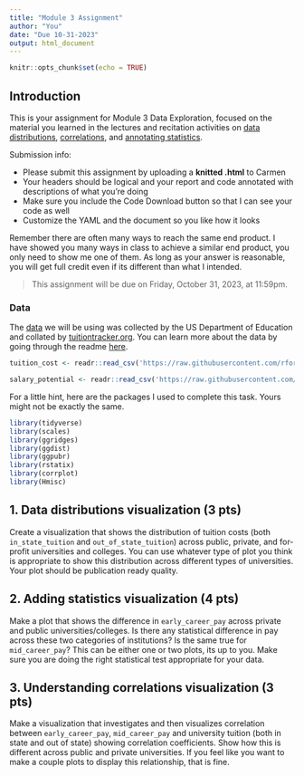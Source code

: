 ```yaml
---
title: "Module 3 Assignment"
author: "You"
date: "Due 10-31-2023"
output: html_document
---
```


```r
knitr::opts_chunk$set(echo = TRUE)
```

## Introduction
This is your assignment for Module 3 Data Exploration, focused on the material you learned in the lectures and recitation activities on [data distributions](3_06_distributions/06_distributions.html), [correlations](3_07_correlations/07_correlations.html), and [annotating statistics](3_08_add_stats/08_add_stats.html). 

Submission info:

- Please submit this assignment by uploading a **knitted .html** to Carmen
- Your headers should be logical and your report and code annotated with descriptions of what you're doing
- Make sure you include the Code Download button so that I can see your code as well
- Customize the YAML and the document so you like how it looks

Remember there are often many ways to reach the same end product. I have showed you many ways in class to achieve a similar end product, you only need to show me one of them. As long as your answer is reasonable, you will get full credit even if its different than what I intended.

> This assignment will be due on Friday, October 31, 2023, at 11:59pm.

### Data
The [data](https://github.com/rfordatascience/tidytuesday/blob/master/data/2020/2020-03-10/readme.md) we will be using was collected by the US Department of Education and collated by [tuitiontracker.org](https://www.tuitiontracker.org/). You can learn more about the data by going through the readme [here](https://github.com/rfordatascience/tidytuesday/blob/master/data/2020/2020-03-10/readme.md).
```r
tuition_cost <- readr::read_csv('https://raw.githubusercontent.com/rfordatascience/tidytuesday/master/data/2020/2020-03-10/tuition_cost.csv')

salary_potential <- readr::read_csv('https://raw.githubusercontent.com/rfordatascience/tidytuesday/master/data/2020/2020-03-10/salary_potential.csv')
```

For a little hint, here are the packages I used to complete this task. Yours might not be exactly the same.
```r
library(tidyverse)
library(scales)
library(ggridges)
library(ggdist)
library(ggpubr)
library(rstatix)
library(corrplot)
library(Hmisc)
```


## 1. Data distributions visualization (3 pts)

Create a visualization that shows the distribution of tuition costs (both `in_state_tuition` and `out_of_state_tuition`) across public, private, and for-profit universities and colleges. You can use whatever type of plot you think is appropriate to show this distribution across different types of universities. Your plot should be publication ready quality.


## 2. Adding statistics visualization (4 pts)

Make a plot that shows the difference in `early_career_pay` across private and public universities/colleges. Is there any statistical difference in pay across these two categories of institutions? Is the same true for `mid_career_pay`? This can be either one or two plots, its up to you. Make sure you are doing the right statistical test appropriate for your data.


## 3. Understanding correlations visualization (3 pts)

Make a visualization that investigates and then visualizes correlation between `early_career_pay`, `mid_career_pay` and university tuition (both in state and out of state) showing correlation coefficients. Show how this is different across public and private universities. If you feel like you want to make a couple plots to display this relationship, that is fine.

